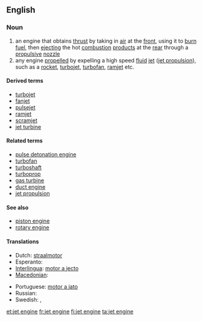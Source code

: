 ==English==

===Noun===
{{wikipedia}}
{{en-noun|sg=[[jet]] [[engine]]}}

# an engine that obtains [[thrust]] by taking in [[air]] at the [[front]], using it to [[burn]] [[fuel]], then [[ejecting]] the hot [[combustion]] [[product]]s at the [[rear]] through a [[propulsive]] [[nozzle]]
# any engine [[propel]]led by expelling a high speed [[fluid]] [[jet]] ([[jet propulsion]]), such as a [[rocket]], [[turbojet]], [[turbofan]], [[ramjet]] etc.

====Derived terms====
* [[turbojet]]
* [[fanjet]]
* [[pulsejet]]
* [[ramjet]]
* [[scramjet]]
* [[jet turbine]]

====Related terms====
* [[pulse detonation engine]]
* [[turbofan]]
* [[turboshaft]]
* [[turboprop]]
* [[gas turbine]]
* [[duct engine]]
* [[jet propulsion]]

====See also====
* [[piston engine]]
* [[rotary engine]]

====Translations====
{{trans-top}}
* Dutch: [[straalmotor]] {{m}}
* Esperanto: {{t|eo|jetmotoro}}
* [[Interlingua]]: [[motor a jecto]]
* [[Macedonian]]: {{t|mk|млазен погон|m|tr=mlázen pógon|xs=Macedonian}}
{{trans-mid}}
* Portuguese: [[motor a jato]] {{m}}
* Russian: {{t|ru|реактивный даигатель|m|tr=r'eaktívnyj dvígat'el'|sc=Cyrl}}
* Swedish: {{t|sv|jetmotor|c}}, {{t|sv|reamotor|c}}
{{trans-bottom}}

[[et:jet engine]]
[[fr:jet engine]]
[[fi:jet engine]]
[[ta:jet engine]]